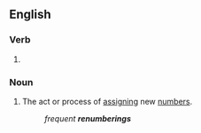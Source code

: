 ==English==

===Verb===
{{head|en|present participle}}

# {{present participle of|renumber|lang=en|nocat=1}}

===Noun===
{{en-noun}}

# The act or process of [[assign]]ing new [[number]]s.
#: ''frequent '''renumberings'''''